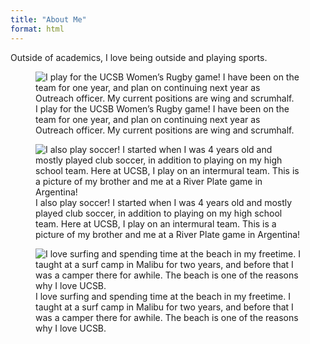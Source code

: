 ```yaml
---
title: "About Me"
format: html
---
```

Outside of academics, I love being outside and playing sports.

![I play for the UCSB Women's Rugby game! I have been on the team for one year, and plan on continuing next year as Outreach officer. My current positions are wing and scrumhalf.](IMG_1561.JPG)

![I also play soccer! I started when I was 4 years old and mostly played club soccer, in addition to playing on my high school team. Here at UCSB, I play on an intermural team. This is a picture of my brother and me at a River Plate game in Argentina!](IMG_2187.JPG)

![I love surfing and spending time at the beach in my freetime. I taught at a surf camp in Malibu for two years, and before that I was a camper there for awhile. The beach is one of the reasons why I love UCSB.](IMG_9201.PNG)
